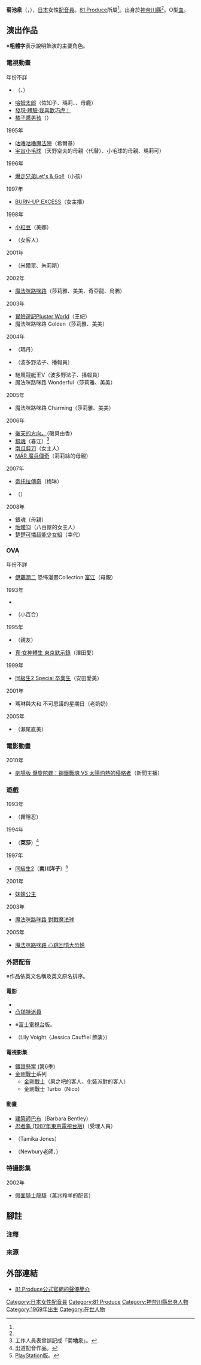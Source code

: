 {{Notability Unreferenced|time=2016-08-10T04:14:34+00:00}}
{{NoteTA|G1=Anime}}
{{配音員
|姓名= 菊池泉
|圖片= 
|尺寸= 
|替代= 
|簡介= 
|本名= 
|外文名= 菊池 いづみ
|外文= ja
|羅馬拼音= 
|英文名= 
|暱稱= {{lang|ja|いづみチャン}}
|藝名= 
|國籍= 
|籍貫= 
|出生地= 
|出身地= {{JPN}}[[神奈川縣|神奈川縣]]
|死歿地= 
|出生名= 
|生年= 1969
|生月= 1
|生日= 1
|歿年= 
|歿月= 
|歿日= 
|血型= O型
|配演語言= 
|教育程度= 
|母校= 
|所屬= [[81_Produce|81 Produce]]
|宗教信仰= 
|配偶= 
|活躍年代= 1993年－
|出道作= 小百合（{{link-ja|裝甲兵天使|モルダイバー}}）
|代表作= 莎莉雅、美美<br />（[[魔法咪路咪路|魔法咪路咪路]]系列）<br />波多野法子（{{link-ja|馳風！競艇王|モンキーターン (漫画)}}）<br />磯貝由香（[[後天的方向|後天的方向。]]）
|網站= 
|其他= 
|module= {{japanese|embed=yes|菊池 いづみ|きくち いづみ|Kikuchi Izumi}}
}}
'''菊池泉'''（{{lang-ja|菊池 いづみ}}，{{bd|1969年|1月1日<ref name="81-pro-pro">{{Cite web|url=https://www.81produce.co.jp/actor_search/index.php/item?cell003=%E3%81%8B%E8%A1%8C&cell029=%E5%A5%B3%E6%80%A7&keyword=&cell028=&cell004=&name=%E8%8F%8A%E6%B1%A0%E3%80%80%E3%81%84%E3%81%A5%E3%81%BF&id=186&label=1|title=81 Produce公式官網的聲優簡介|publisher=[[81_Produce|81 Produce]]|accessdate=2016-08-10|language=ja}}</ref>||}}），[[日本|日本]]女性[[配音員|配音員]]。[[81_Produce|81 Produce]]所屬<ref name="81-pro-pro" />。出身於[[神奈川縣|神奈川縣]]<ref name="81-pro-pro" />。O型[[血型|血]]。

== 演出作品 ==
※'''粗體字'''表示說明飾演的主要角色。
=== 電視動畫 ===
; 年份不詳
* {{lang|ja|おてんばソフィー}}（{{lang|ja|カミール}}、{{lang|ja|マーサ}}）
* [[哈姆太郎|哈姆太郎]]（佐知子、瑪莉、{{lang|ja|カーママ}}、母鹿）
* [[可愛巧虎島|發現·體驗·我喜歡巧虎！]]
* [[橘子醬男孩|橘子醬男孩]]（{{lang|ja|マユ}}）
; 1995年
* [[咕嚕咕嚕魔法陣|咕嚕咕嚕魔法陣]]（希爾基）
* [[宇宙小毛球|宇宙小毛球]]（天野空夫的母親〈代替〉、小毛球的母親、瑪莉可）
; 1996年
* [[爆走兄弟Let's_&_Go!!|爆走兄弟Let's & Go!!]]（小孩）
; 1997年
* [[殺人科|BURN-UP EXCESS]]（女主播）
; 1998年
* [[小紅豆|小紅豆]]（美娜）
* {{link-ja|虹之戰記伊莉絲|虹の戦記イリス}}（女客人）
; 2001年
* {{lang|ja|{{link-ja|おまかせ！プルーデンスおばさん|おまかせ!プルーデンスおばさん}}}}（米爾翠、朱莉斯）
; 2002年
* [[魔法咪路咪路|魔法咪路咪路]]（莎莉雅、美美、奇亞龍、烏鴉）
; 2003年
* [[冒險遊記Pluster_World|冒險遊記Pluster World]]（王妃）
* 魔法咪路咪路 Golden（莎莉雅、美美）
; 2004年
* {{link-ja|陽光伴我行。|まっすぐにいこう。|陽光伴我行。 (第2期)}}（瑪丹）
* {{link-ja|馳風競艇王|モンキーターン (漫画)}}（波多野法子、播報員）
* 馳風競艇王V（波多野法子、播報員）
* 魔法咪路咪路 Wonderful（莎莉雅、美美）
; 2005年
* 魔法咪路咪路 Charming（莎莉雅、美美）
; 2006年
* [[後天的方向|後天的方向。]]（磯貝由香）
* [[銀魂_(動畫)|銀魂]]（春江）<ref group="注">工作人員表曾誤記成「菊'''地'''泉」。</ref>
* [[南瓜剪刀|南瓜剪刀]]（女主人）
* [[MÄR_魔兵傳奇|MÄR 魔兵傳奇]]（莉莉絲的母親）
; 2007年
* [[拯救德爾托拉|帝托拉傳奇]]（梅琳）
* {{link-ja|蔬菜的妖精 N.Y.SALAD|やさいのようせい N.Y.SALAD}}（{{lang|ja|サニーおばさん}}）
; 2008年
* 銀魂（母親）
* [[骷髅13|骷髅13]]（八百屋的女主人）
* [[楚楚可憐超能少女組|楚楚可憐超能少女組]]（幸代）

=== OVA ===
; 年份不詳
* [[伊藤潤二|伊藤潤二]] 恐怖漫畫Collection [[富江|富江]]（母親）
; 1993年
* {{link-ja|DOMINION (漫畫)#特搜戰車隊DOMINION|ドミニオン (漫画)|特搜戰車隊DOMINION}}
* {{link-ja|裝甲兵天使|モルダイバー}}（小百合）
; 1995年
* {{link-ja|精靈使|精霊使い}}（親友）
* [[真·女神轉生|真·女神轉生 東京默示錄]]（澤田愛）
; 1999年
* [[同級生2|同級生2 Special 卒業生]]（安田愛美）
; 2001年
* 瑪琳與大和 不可思議的星期日（老奶奶）
; 2005年
* {{link-ja|涼崎偵探事務所檔案|涼崎探偵事務所ファイル|黑之斷章}}（瀨尾直美）

=== 電影動畫 ===
; 2010年
* [[戰鬥陀螺_鋼鐵奇兵#劇場版|劇場版 爆旋陀螺：鋼鐵戰魂 VS 太陽灼熱的侵略者]]（新聞主播）

=== 遊戲 ===
; 1993年
* {{lang|ja|クイーン·オブ·デュエリスト}}（霧隱忍）
; 1994年
* {{link-ja|Basted (遊戲)|バステッド (ゲーム)|Basted}}（'''萊莎'''）<ref group="注">出道配音作品。</ref>
; 1997年
* [[同級生2|同級生2]]（'''南川洋子'''）<ref group="注">[[PlayStation_(遊戲機)|PlayStation]]版。</ref>
; 2001年
* [[妹妹公主|妹妹公主]]
; 2003年
* [[魔法咪路咪路|魔法咪路咪路 對戰魔法球]]
; 2005年
* [[魔法咪路咪路|魔法咪路咪路 心跳回憶大恐慌]]

=== 外語配音 ===
※作品依英文名稱及英文原名排序。
==== 電影 ====
* {{link-en|瀟灑有情天|Boys on the Side}}
* [[特務戇J|凸搥特派員]]
* {{link-en|銀線風暴|Money Train}} ※[[富士電視台|富士電視台]]版。
* {{link-en|致命砍人節|Valentine (film)}}（Lily Voight〈Jessica Cauffiel 飾演〉）

==== 電視影集 ====
* [[鐵證懸案|鐵證懸案 (第6季)]]
* [[金剛戰士系列|金剛戰士]]系列
** [[金剛戰士|金剛戰士]]（果之吧的客人、化裝派對的客人）
** 金剛戰士 Turbo（Nico）

==== 動畫 ====
* [[建築師巴布|建築師巴布]]（Barbara Bentley）
* [[忍者龜|忍者龜 (1987年東京電視台版)]]（受理人員）
* {{link-en|Class of 3000|Class of 3000}}（Tamika Jones）
* {{link-en|阿德日記 (1991年電視動畫)|Doug (TV series)|阿德日記}}（Newbury老師、{{lang|ja|ホボフォグ}}）

=== 特攝影集 ===
; 2002年
* [[假面騎士龍騎|假面騎士龍騎]]（萬兆羚羊的配音）

== 腳註 ==
=== 注釋 ===
<references group="注" />
=== 來源 ===
<references />

== 外部連結 ==
* [https://www.81produce.co.jp/actor_search/index.php/item?cell003=%E3%81%8B%E8%A1%8C&cell029=%E5%A5%B3%E6%80%A7&keyword=&cell028=&cell004=&name=%E8%8F%8A%E6%B1%A0%E3%80%80%E3%81%84%E3%81%A5%E3%81%BF&id=186&label=1 81 Produce公式官網的聲優簡介] {{ja icon}}

{{81 Produce}}
{{DEFAULTSORT:Kikuchi Izumi}}
[[Category:日本女性配音員|Category:日本女性配音員]]
[[Category:81_Produce|Category:81 Produce]]
[[Category:神奈川縣出身人物|Category:神奈川縣出身人物]]
[[Category:1969年出生|Category:1969年出生]]
[[Category:在世人物|Category:在世人物]]